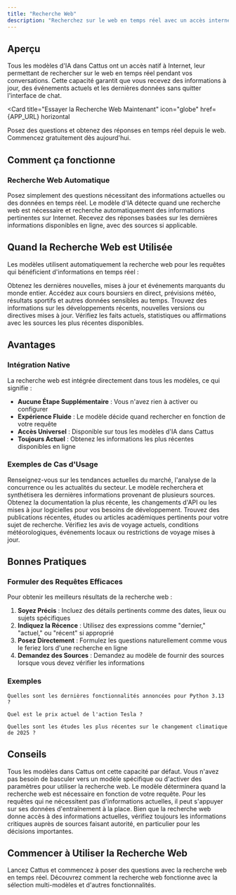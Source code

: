 ```yaml
---
title: "Recherche Web"
description: "Recherchez sur le web en temps réel avec un accès internet natif sur tous les modèles"
---
```



## Aperçu

Tous les modèles d'IA dans Cattus ont un accès natif à Internet, leur permettant de rechercher sur le web en temps réel pendant vos conversations. Cette capacité garantit que vous recevez des informations à jour, des événements actuels et les dernières données sans quitter l'interface de chat.

<Card
  title="Essayer la Recherche Web Maintenant"
  icon="globe"
  href={APP_URL}
  horizontal
>
  Posez des questions et obtenez des réponses en temps réel depuis le web. Commencez gratuitement dès aujourd'hui.
</Card>

## Comment ça fonctionne

### Recherche Web Automatique

<Steps>
  <Step title="Posez Votre Question">
    Posez simplement des questions nécessitant des informations actuelles ou des données en temps réel.
  </Step>

  <Step title="Le Modèle Recherche Automatiquement">
    Le modèle d'IA détecte quand une recherche web est nécessaire et recherche automatiquement des informations pertinentes sur Internet.
  </Step>

  <Step title="Obtenez des Réponses Actuelles">
    Recevez des réponses basées sur les dernières informations disponibles en ligne, avec des sources si applicable.
  </Step>
</Steps>

## Quand la Recherche Web est Utilisée

Les modèles utilisent automatiquement la recherche web pour les requêtes qui bénéficient d'informations en temps réel :

<CardGroup cols={2}>
  <Card title="Actualités" icon="newspaper">
    Obtenez les dernières nouvelles, mises à jour et événements marquants du monde entier.
  </Card>
  <Card title="Données en Temps Réel" icon="chart-line">
    Accédez aux cours boursiers en direct, prévisions météo, résultats sportifs et autres données sensibles au temps.
  </Card>
  <Card title="Informations Récentes" icon="clock">
    Trouvez des informations sur les développements récents, nouvelles versions ou directives mises à jour.
  </Card>
  <Card title="Vérification des Faits" icon="magnifying-glass">
    Vérifiez les faits actuels, statistiques ou affirmations avec les sources les plus récentes disponibles.
  </Card>
</CardGroup>

## Avantages

### Intégration Native

La recherche web est intégrée directement dans tous les modèles, ce qui signifie :

- **Aucune Étape Supplémentaire** : Vous n'avez rien à activer ou configurer
- **Expérience Fluide** : Le modèle décide quand rechercher en fonction de votre requête
- **Accès Universel** : Disponible sur tous les modèles d'IA dans Cattus
- **Toujours Actuel** : Obtenez les informations les plus récentes disponibles en ligne

### Exemples de Cas d'Usage

<Accordion title="Études de Marché">
  Renseignez-vous sur les tendances actuelles du marché, l'analyse de la concurrence ou les actualités du secteur. Le modèle recherchera et synthétisera les dernières informations provenant de plusieurs sources.
</Accordion>

<Accordion title="Documentation Technique">
  Obtenez la documentation la plus récente, les changements d'API ou les mises à jour logicielles pour vos besoins de développement.
</Accordion>

<Accordion title="Recherche Académique">
  Trouvez des publications récentes, études ou articles académiques pertinents pour votre sujet de recherche.
</Accordion>

<Accordion title="Planification de Voyage">
  Vérifiez les avis de voyage actuels, conditions météorologiques, événements locaux ou restrictions de voyage mises à jour.
</Accordion>

## Bonnes Pratiques

### Formuler des Requêtes Efficaces

Pour obtenir les meilleurs résultats de la recherche web :

1. **Soyez Précis** : Incluez des détails pertinents comme des dates, lieux ou sujets spécifiques
2. **Indiquez la Récence** : Utilisez des expressions comme "dernier," "actuel," ou "récent" si approprié
3. **Posez Directement** : Formulez les questions naturellement comme vous le feriez lors d'une recherche en ligne
4. **Demandez des Sources** : Demandez au modèle de fournir des sources lorsque vous devez vérifier les informations

### Exemples

<CodeGroup>

```text Bonne Requête
Quelles sont les dernières fonctionnalités annoncées pour Python 3.13 ?
```

```text Bonne Requête
Quel est le prix actuel de l'action Tesla ?
```

```text Bonne Requête
Quelles sont les études les plus récentes sur le changement climatique de 2025 ?
```

</CodeGroup>

## Conseils

<Tip>
Tous les modèles dans Cattus ont cette capacité par défaut. Vous n'avez pas besoin de basculer vers un modèle spécifique ou d'activer des paramètres pour utiliser la recherche web.
</Tip>

<Info>
Le modèle déterminera quand la recherche web est nécessaire en fonction de votre requête. Pour les requêtes qui ne nécessitent pas d'informations actuelles, il peut s'appuyer sur ses données d'entraînement à la place.
</Info>

<Warning>
Bien que la recherche web donne accès à des informations actuelles, vérifiez toujours les informations critiques auprès de sources faisant autorité, en particulier pour les décisions importantes.
</Warning>

## Commencer à Utiliser la Recherche Web

<CardGroup cols={2}>
  <Card
    title="Commencer Gratuitement"
    icon="rocket"
    href={APP_URL}
  >
    Lancez Cattus et commencez à poser des questions avec la recherche web en temps réel.
  </Card>
  <Card
    title="Explorer Toutes les Fonctionnalités"
    icon="grid"
    href="/fr/features/models"
  >
    Découvrez comment la recherche web fonctionne avec la sélection multi-modèles et d'autres fonctionnalités.
  </Card>
</CardGroup>
